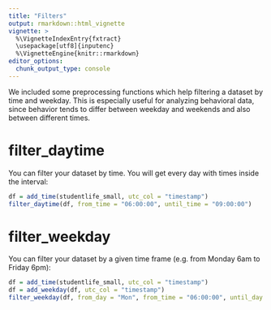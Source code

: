 ```yaml
---
title: "Filters"
output: rmarkdown::html_vignette
vignette: >
  %\VignetteIndexEntry{fxtract}
  \usepackage[utf8]{inputenc}
  %\VignetteEngine{knitr::rmarkdown}
editor_options: 
  chunk_output_type: console
---
```

<!-- write something about why it's useful to use our filters -->
We included some preprocessing functions which help filtering a dataset by time and weekday.
This is especially useful for analyzing behavioral data, since behavior tends to differ between weekday and weekends and also between different times.

# filter_daytime
You can filter your dataset by time. You will get every day with times inside the interval:
```r
df = add_time(studentlife_small, utc_col = "timestamp")
filter_daytime(df, from_time = "06:00:00", until_time = "09:00:00")
```

# filter_weekday
You can filter your dataset by a given time frame (e.g. from Monday 6am to Friday 6pm):
```r
df = add_time(studentlife_small, utc_col = "timestamp")
df = add_weekday(df, utc_col = "timestamp")
filter_weekday(df, from_day = "Mon", from_time = "06:00:00", until_day = "Fri", until_time = "18:00:00")
```

